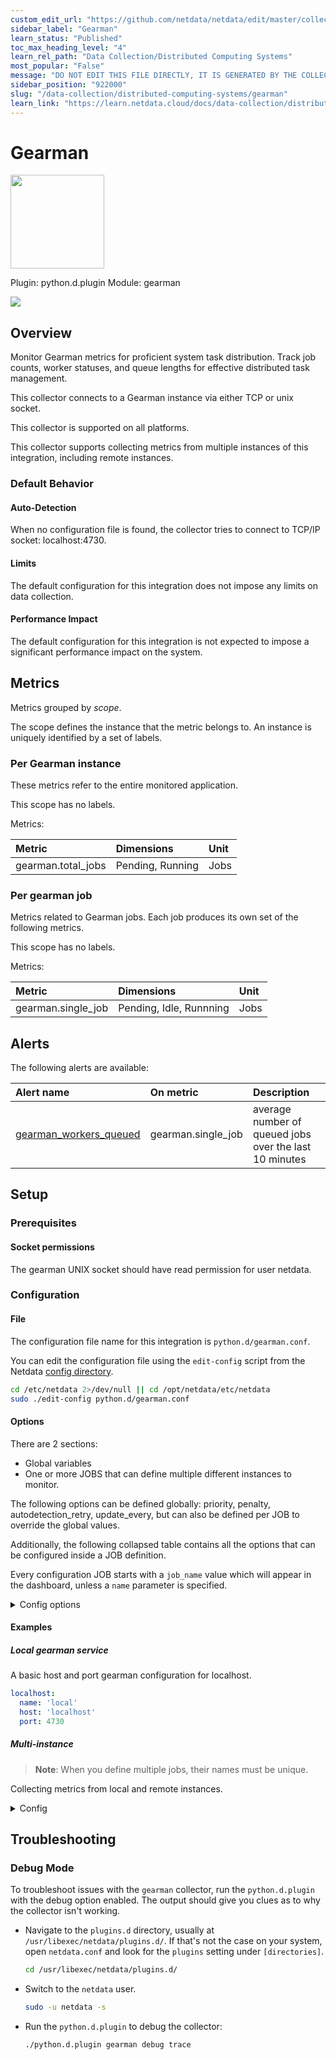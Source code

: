 ```yaml
---
custom_edit_url: "https://github.com/netdata/netdata/edit/master/collectors/python.d.plugin/gearman/metadata.yaml"
sidebar_label: "Gearman"
learn_status: "Published"
toc_max_heading_level: "4"
learn_rel_path: "Data Collection/Distributed Computing Systems"
most_popular: "False"
message: "DO NOT EDIT THIS FILE DIRECTLY, IT IS GENERATED BY THE COLLECTOR'S metadata.yaml FILE"
sidebar_position: "922000"
slug: "/data-collection/distributed-computing-systems/gearman"
learn_link: "https://learn.netdata.cloud/docs/data-collection/distributed-computing-systems/gearman"
---
```



# Gearman


<img src="https://netdata.cloud/img/gearman.png" width="150"/>


Plugin: python.d.plugin
Module: gearman

<img src="https://img.shields.io/badge/maintained%20by-Netdata-%2300ab44" />

## Overview

Monitor Gearman metrics for proficient system task distribution. Track job counts, worker statuses, and queue lengths for effective distributed task management.

This collector connects to a Gearman instance via either TCP or unix socket.

This collector is supported on all platforms.

This collector supports collecting metrics from multiple instances of this integration, including remote instances.


### Default Behavior

#### Auto-Detection

When no configuration file is found, the collector tries to connect to TCP/IP socket: localhost:4730.

#### Limits

The default configuration for this integration does not impose any limits on data collection.

#### Performance Impact

The default configuration for this integration is not expected to impose a significant performance impact on the system.


## Metrics

Metrics grouped by *scope*.

The scope defines the instance that the metric belongs to. An instance is uniquely identified by a set of labels.



### Per Gearman instance

These metrics refer to the entire monitored application.

This scope has no labels.

Metrics:

| Metric | Dimensions | Unit |
|:------|:----------|:----|
| gearman.total_jobs | Pending, Running | Jobs |

### Per gearman job

Metrics related to Gearman jobs. Each job produces its own set of the following metrics.

This scope has no labels.

Metrics:

| Metric | Dimensions | Unit |
|:------|:----------|:----|
| gearman.single_job | Pending, Idle, Runnning | Jobs |



## Alerts


The following alerts are available:

| Alert name  | On metric | Description |
|:------------|:----------|:------------|
| [ gearman_workers_queued ](https://github.com/netdata/netdata/blob/master/health/health.d/gearman.conf) | gearman.single_job | average number of queued jobs over the last 10 minutes |


## Setup

### Prerequisites

#### Socket permissions

The gearman UNIX socket should have read permission for user netdata.


### Configuration

#### File

The configuration file name for this integration is `python.d/gearman.conf`.


You can edit the configuration file using the `edit-config` script from the
Netdata [config directory](/docs/configuring/configuration#the-netdata-config-directory).

```bash
cd /etc/netdata 2>/dev/null || cd /opt/netdata/etc/netdata
sudo ./edit-config python.d/gearman.conf
```
#### Options

There are 2 sections:

* Global variables
* One or more JOBS that can define multiple different instances to monitor.

The following options can be defined globally: priority, penalty, autodetection_retry, update_every, but can also be defined per JOB to override the global values.

Additionally, the following collapsed table contains all the options that can be configured inside a JOB definition.

Every configuration JOB starts with a `job_name` value which will appear in the dashboard, unless a `name` parameter is specified.


<details><summary>Config options</summary>

| Name | Description | Default | Required |
|:----|:-----------|:-------|:--------:|
| update_every | Sets the default data collection frequency. | 5 | no |
| priority | Controls the order of charts at the netdata dashboard. | 60000 | no |
| autodetection_retry | Sets the job re-check interval in seconds. | 0 | no |
| penalty | Indicates whether to apply penalty to update_every in case of failures. | yes | no |
| name | Job name. This value will overwrite the `job_name` value. JOBS with the same name are mutually exclusive. Only one of them will be allowed running at any time. This allows autodetection to try several alternatives and pick the one that works. |  | no |
| host | URL or IP where gearman is running. | localhost | no |
| port | Port of URL or IP where gearman is running. | 4730 | no |
| tls | Use tls to connect to gearman. | false | no |
| cert | Provide a certificate file if needed to connect to a TLS gearman instance. |  | no |
| key | Provide a key file if needed to connect to a TLS gearman instance. |  | no |

</details>

#### Examples

##### Local gearman service

A basic host and port gearman configuration for localhost.

```yaml
localhost:
  name: 'local'
  host: 'localhost'
  port: 4730

```
##### Multi-instance

> **Note**: When you define multiple jobs, their names must be unique.

Collecting metrics from local and remote instances.


<details><summary>Config</summary>

```yaml
localhost:
  name: 'local'
  host: 'localhost'
  port: 4730

remote:
  name: 'remote'
  host: '192.0.2.1'
  port: 4730

```
</details>



## Troubleshooting

### Debug Mode

To troubleshoot issues with the `gearman` collector, run the `python.d.plugin` with the debug option enabled. The output
should give you clues as to why the collector isn't working.

- Navigate to the `plugins.d` directory, usually at `/usr/libexec/netdata/plugins.d/`. If that's not the case on
  your system, open `netdata.conf` and look for the `plugins` setting under `[directories]`.

  ```bash
  cd /usr/libexec/netdata/plugins.d/
  ```

- Switch to the `netdata` user.

  ```bash
  sudo -u netdata -s
  ```

- Run the `python.d.plugin` to debug the collector:

  ```bash
  ./python.d.plugin gearman debug trace
  ```


